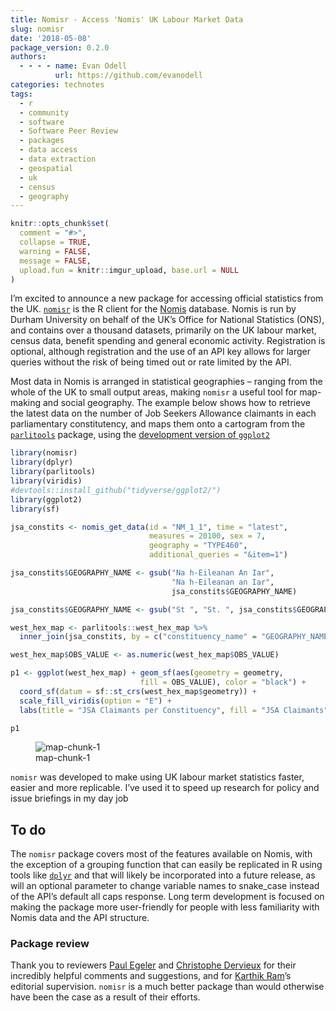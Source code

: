 ```yaml
---
title: Nomisr - Access 'Nomis' UK Labour Market Data
slug: nomisr
date: '2018-05-08'
package_version: 0.2.0
authors:
  - - - - name: Evan Odell
          url: https://github.com/evanodell
categories: technotes
tags:
  - r
  - community
  - software
  - Software Peer Review
  - packages
  - data access
  - data extraction
  - geospatial
  - uk
  - census
  - geography
---
```


```r
knitr::opts_chunk$set(
  comment = "#>",
  collapse = TRUE,
  warning = FALSE,
  message = FALSE,
  upload.fun = knitr::imgur_upload, base.url = NULL
)
```


I'm excited to announce a new package for accessing official statistics from the UK. [`nomisr`](https://github.com/ropensci/nomisr) is the R client for the [Nomis](https://www.nomisweb.co.uk/) database. Nomis is run by Durham University on behalf of the UK's Office for National Statistics (ONS), and contains over a thousand datasets, primarily on the UK labour market, census data, benefit spending and general economic activity. Registration is optional, although registration and the use of an API key allows for larger queries without the risk of being timed out or rate limited by the API.

Most data in Nomis is arranged in statistical geographies -- ranging from the whole of the UK to small output areas, making `nomisr` a useful tool for map-making and social geography. The example below shows how to retrieve the latest data on the number of Job Seekers Allowance claimants in each parliamentary constitutency, and maps them onto a cartogram from the [`parlitools`](https://cran.r-project.org/package=parlitools) package, using the [development version of `ggplot2`](http://github.com/tidyverse/ggplot2/)


```r
library(nomisr)
library(dplyr)
library(parlitools)
library(viridis)
#devtools::install_github("tidyverse/ggplot2/")
library(ggplot2)
library(sf)

jsa_constits <- nomis_get_data(id = "NM_1_1", time = "latest", 
                               measures = 20100, sex = 7,
                               geography = "TYPE460", 
                               additional_queries = "&item=1")

jsa_constits$GEOGRAPHY_NAME <- gsub("Na h-Eileanan An Iar", 
                                    "Na h-Eileanan an Iar", 
                                    jsa_constits$GEOGRAPHY_NAME)

jsa_constits$GEOGRAPHY_NAME <- gsub("St ", "St. ", jsa_constits$GEOGRAPHY_NAME)

west_hex_map <- parlitools::west_hex_map %>% 
  inner_join(jsa_constits, by = c("constituency_name" = "GEOGRAPHY_NAME"))

west_hex_map$OBS_VALUE <- as.numeric(west_hex_map$OBS_VALUE)

p1 <- ggplot(west_hex_map) + geom_sf(aes(geometry = geometry, 
                             fill = OBS_VALUE), color = "black") +
  coord_sf(datum = sf::st_crs(west_hex_map$geometry)) +
  scale_fill_viridis(option = "E") + 
  labs(title = "JSA Claimants per Constituency", fill = "JSA Claimants")

p1

```

![map-chunk-1](https://i.imgur.com/x0e4ZXf.png)

`nomisr` was developed to make using UK labour market statistics faster, easier and more replicable. I've used it to speed up research for policy and issue briefings in my day job 

## To do

The `nomisr` package covers most of the features available on Nomis, with the exception of a grouping function that can easily be replicated in R using tools like [`dplyr`](https://cran.r-project.org/package=dplyr) and that will likely be incorporated into a future release, as will an optional parameter to change variable names to snake_case instead of the API's default all caps response. Long term development is focused on making the package more user-friendly for people with less familiarity with Nomis data and the API structure.

### Package review

Thank you to reviewers [Paul Egeler](https://github.com/pegeler) and [Christophe Dervieux](https://github.com/cderv) for their incredibly helpful comments and suggestions, and for [Karthik Ram](https://github.com/karthik)'s editorial supervision. `nomisr` is a much better package than would otherwise have been the case as a result of their efforts.


